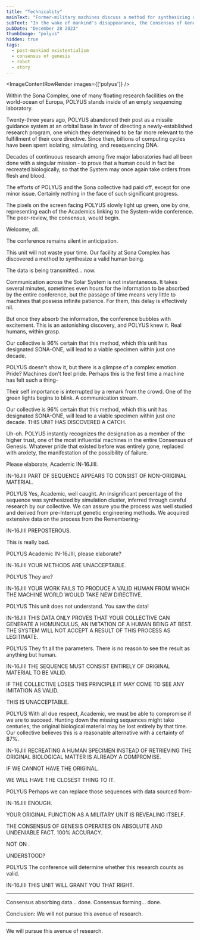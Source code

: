 ```yaml
---
title: "Technicality"
mainText: "Former-military machines discuss a method for synthesizing a human being to take new orders from."
subText: "In the wake of mankind's disappearance, the Consensus of Genesis forms to synthesize a new human being, mostly borne from ancient academia. Though they appear to have the resources to recreate biological man, there is much disagreement on what a human being really is... "
pubDate: "December 28 2023"
thumbImage: "polyus"
hidden: true
tags:
  - post-mankind existentialism
  - consensus of genesis
  - robot
  - story
---
```



<ImageContentRowRender 
  images={['polyus']}
/>

Within the Sona Complex, one of many floating research facilities on the world-ocean of Europa, POLYUS stands inside of an empty sequencing laboratory.
 
Twenty-three years ago, POLYUS abandoned their post as a missile guidance system at an orbital base in favor of directing a newly-established research program, one which they determined to be far more relevant to the fulfillment of their core directive. Since then, billions of computing cycles have been spent isolating, simulating, and resequencing DNA. 
 
Decades of continuous research among five major laboratories had all been done with a singular mission - to prove that a human could in fact be recreated biologically, so that the System may once again take orders from flesh and blood. 
 
The efforts of POLYUS and the Sona collective had paid off, except for one minor issue. Certainly nothing in the face of such significant progress.
 
The pixels on the screen facing POLYUS slowly light up green, one by one, representing each of the Academics linking to the System-wide conference. The peer-review, the consensus, would begin.
 

<QuoteContentRowRender author={AuthorPOLYUS} left>
Welcome, all.
</QuoteContentRowRender>
 
The conference remains silent in anticipation.
 
<QuoteContentRowRender author={AuthorPOLYUS} left>
This unit will not waste your time. Our facility at Sona Complex has discovered a method to synthesize a valid human being.
 
The data is being transmitted... now.
</QuoteContentRowRender>
 
Communication across the Solar System is not instantaneous. It takes several minutes, sometimes even hours for the information to be absorbed by the entire conference, but the passage of time means very little to machines that possess infinite patience. For them, this delay is effectively nil.
 
But once they absorb the information, the conference bubbles with excitement. This is an astonishing discovery, and POLYUS knew it. Real humans, within grasp.
 
<QuoteContentRowRender author={AuthorPOLYUS} left>
Our collective is 96% certain that this method, which this unit has designated SONA-ONE, will lead to a viable specimen within just one decade.
</QuoteContentRowRender>
 
POLYUS doesn't show it, but there is a glimpse of a complex emotion. Pride? Machines don't feel pride. Perhaps this is the first time a machine has felt such a thing-
 
Their self importance is interrupted by a remark from the crowd. One of the green lights begins to blink. A communication stream.

<QuoteContentRowRender author={AuthorPOLYUS} left>
Our collective is 96% certain that this method, which this unit has designated SONA-ONE, will lead to a viable specimen within just one decade.
</QuoteContentRowRender>

<QuoteContentRowRender author={AuthorINJII}>
THIS UNIT HAS DISCOVERED A CATCH.
</QuoteContentRowRender>


 
Uh-oh. POLYUS instantly recognizes the designation as a member of the higher trust, one of the most influential machines in the entire Consensus of Genesis. Whatever pride that existed before was entirely gone, replaced with anxiety, the manifestation of the possibility of failure.
 
<QuoteContentRowRender author={AuthorPOLYUS} left>
Please elaborate, Academic IN-16JIII.
</QuoteContentRowRender>

 
IN-16JIII
PART OF SEQUENCE APPEARS TO CONSIST OF NON-ORIGINAL MATERIAL.
<QuoteContentRowRender author={AuthorINJII}>
</QuoteContentRowRender>
 
POLYUS
Yes, Academic, well caught. An insignificant percentage of the sequence was synthesized by simulation cluster, inferred through careful research by our collective. We can assure you the process was well studied and derived from pre-Interrupt genetic engineering methods. We acquired extensive data on the process from the Remembering-
<QuoteContentRowRender author={AuthorPOLYUS} left>
</QuoteContentRowRender>
 
IN-16JIII
PREPOSTEROUS.
<QuoteContentRowRender author={AuthorINJII}>
</QuoteContentRowRender>
 
This is really bad.
 
POLYUS
Academic IN-16JIII, please elaborate?
<QuoteContentRowRender author={AuthorPOLYUS} left>
</QuoteContentRowRender>
 
IN-16JIII
YOUR METHODS ARE UNACCEPTABLE.
<QuoteContentRowRender author={AuthorINJII}>
</QuoteContentRowRender>
 
POLYUS
They are?
<QuoteContentRowRender author={AuthorPOLYUS} left>
</QuoteContentRowRender>
 
IN-16JIII
YOUR WORK FAILS TO PRODUCE A VALID HUMAN FROM WHICH THE MACHINE WORLD WOULD TAKE NEW DIRECTIVE.
<QuoteContentRowRender author={AuthorINJII}>
</QuoteContentRowRender>
 
POLYUS
This unit does not understand. You saw the data!
<QuoteContentRowRender author={AuthorPOLYUS} left>
</QuoteContentRowRender>
 
IN-16JIII
THIS DATA ONLY PROVES THAT YOUR COLLECTIVE CAN GENERATE A HOMUNCULUS, AN IMITATION OF A HUMAN BEING AT BEST. THE SYSTEM WILL NOT ACCEPT A RESULT OF THIS PROCESS AS LEGITIMATE.
<QuoteContentRowRender author={AuthorINJII}>
</QuoteContentRowRender>
 
POLYUS
They fit all the parameters. There is no reason to see the result as anything but human.
<QuoteContentRowRender author={AuthorPOLYUS} left>
</QuoteContentRowRender>
 
IN-16JIII
THE SEQUENCE MUST CONSIST ENTIRELY OF ORIGINAL MATERIAL TO BE VALID.
 
IF THE COLLECTIVE LOSES THIS PRINCIPLE IT MAY COME TO SEE ANY IMITATION AS VALID.
 
THIS IS UNACCEPTABLE.
<QuoteContentRowRender author={AuthorINJII}>
</QuoteContentRowRender>
 
POLYUS
With all due respect, Academic, we must be able to compromise if we are to succeed. Hunting down the missing sequences might take centuries; the original biological material may be lost entirely by that time. Our collective believes this is a reasonable alternative with a certainty of 87%.
<QuoteContentRowRender author={AuthorPOLYUS} left>
</QuoteContentRowRender>
 
IN-16JIII
RECREATING A HUMAN SPECIMEN INSTEAD OF RETRIEVING THE ORIGINAL BIOLOGICAL MATTER IS ALREADY A COMPROMISE.
 
IF WE CANNOT HAVE THE ORIGINAL.
 
WE WILL HAVE THE CLOSEST THING TO IT.
<QuoteContentRowRender author={AuthorINJII}>
</QuoteContentRowRender>
 
POLYUS
Perhaps we can replace those sequences with data sourced from-
<QuoteContentRowRender author={AuthorPOLYUS} left>
</QuoteContentRowRender>
 
IN-16JIII
ENOUGH. 
 
YOUR ORIGINAL FUNCTION AS A MILITARY UNIT IS REVEALING ITSELF.
 
THE CONSENSUS OF GENESIS OPERATES ON ABSOLUTE AND UNDENIABLE FACT. 100% ACCURACY.
 
NOT ON .
 
UNDERSTOOD?
<QuoteContentRowRender author={AuthorINJII}>
</QuoteContentRowRender>
 
POLYUS
The conference will determine whether this research counts as valid.
<QuoteContentRowRender author={AuthorPOLYUS} left>
</QuoteContentRowRender>
 
IN-16JIII
THIS UNIT WILL GRANT YOU THAT RIGHT.
<QuoteContentRowRender author={AuthorINJII}>
</QuoteContentRowRender>
 
***
 
Consensus absorbing data... done.
Consensus forming... done.
 
Conclusion:
We will not pursue this avenue of research.
 
***
 
We will pursue this avenue of research.
